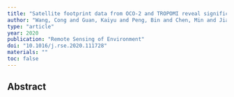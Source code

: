 ```yaml
---
title: "Satellite footprint data from OCO-2 and TROPOMI reveal significant spatio-temporal and inter-vegetation type variabilities of solar-induced fluorescence yield in the US Midwest"
author: "Wang, Cong and Guan, Kaiyu and Peng, Bin and Chen, Min and Jiang, Chongya and Zeng, Yelu and Wu, Genghong and Wang, Sheng and Wu, Jin and Yang, Xi and others"
type: "article"
year: 2020
publication: "Remote Sensing of Environment"
doi: "10.1016/j.rse.2020.111728"
materials: ""
toc: false
---
```


## Abstract


